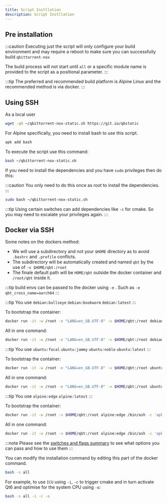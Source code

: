 ```yaml
---
title: Script Instllation
description: Script Instllation
---
```



## Pre installation

:::caution
Executing just the script will only configure your build environment and may require a reboot to make sure you can successfully build `qbittorrent-nox`

The build process will not start until `all` or a specific module name is provided to the script as a positional parameter.
:::

:::tip
The preferred and recommended build platform is Alpine Linux and the recommended method is via docker.
:::

## Using SSH

As a local user

```bash
wget -qO ~/qbittorrent-nox-static.sh https://git.io/qbstatic
```

For Alpine specifically, you need to install bash to use this script.

```bash
apk add bash
```

To execute the script use this command:

```bash
bash ~/qbittorrent-nox-static.sh
```

If you need to install the dependencies and you have `sudo` privileges then do this:

:::caution
You only need to do this once as root to install the dependencies.
:::

```bash
sudo bash ~/qbittorrent-nox-static.sh
```

:::tip
Using certain switches can add dependencies like `-c` for cmake. So you may need to escalate your privileges again.
:::

## Docker via SSH

Some notes on the dockers method:

- We will use a subdirectory and not your `$HOME` directory as to avoid `.bashrc` and `.profile` conflicts.
- The subdirectory will be automatically created and named `qbt` by the use of `-v $HOME/qbt:/root`
- The finale default path will be `HOME/qbt` outside the docker container and `/root/qbt` inside it.

:::tip
build envs can be passed to the docker using `-e` . Such as `-e qbt_cross_name=aarch64`
:::

<Tabs>
  <TabItem label="Debian">

:::tip
You use `debian:bullseye` `debian:bookworm` `debian:latest`
:::

To bootstrap the container:

```bash
docker run -it -w /root -e "LANG=en_GB.UTF-8" -v $HOME/qbt:/root debian:latest /bin/bash -c 'apt update && apt install -y curl && bash'
```

All in one command:

```bash
docker run -it -w /root -e "LANG=en_GB.UTF-8" -v $HOME/qbt:/root debian:latest /bin/bash -c 'apt update && apt install -y curl && curl -sL git.io/qbstatic | bash -s all'
```

</TabItem>

<TabItem label="Ubuntu">

:::tip
You use `ubuntu:focal` `ubuntu:jammy` `ubuntu:noble` `ubuntu:latest`
:::

To bootstrap the container:

```bash
docker run -it -w /root -e "LANG=en_GB.UTF-8" -v $HOME/qbt:/root ubuntu:latest /bin/bash -c 'apt update && apt install -y curl && bash'
```

All in one command:

```bash
docker run -it -w /root -e "LANG=en_GB.UTF-8" -v $HOME/qbt:/root ubuntu:latest /bin/bash -c 'apt update && apt install -y curl && curl -sL git.io/qbstatic | bash -s all'
```

</TabItem>

<TabItem label="Alpine">

:::tip
You use `alpine:edge` `alpine:latest`
:::

To bootstrap the container:

```bash
docker run -it -w /root -v $HOME/qbt:/root alpine:edge /bin/ash -c 'apk update && apk add bash curl && bash'
```

All in one command:

```bash
docker run -it -w /root -v $HOME/qbt:/root alpine:edge /bin/ash -c 'apk update && apk add bash curl && curl -sL git.io/qbstatic | bash -s all'
```

</TabItem>
</Tabs>

:::note
Please see the [switches and flags summary](/build-help?id=switches-and-flags-summarised) to see what options you can pass and how to use them
:::

You can modify the installation command by editing this part of the docker command.

```bash
bash -s all
```

For example, to use `ICU` using `-i`, `-c` to trigger cmake and in turn activate Qt6 and optimise for the system CPU using `-o`:

```bash
bash -s all -i -c -o
```
